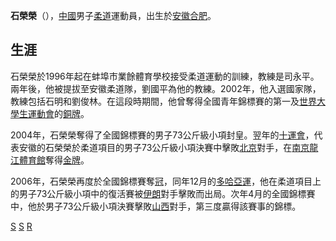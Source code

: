 '''石榮榮'''（{{bd|1983年|12月7日}}），[[中華人民共和國|中國]]男子[[柔道|柔道]]運動員，出生於[[安徽|安徽]][[合肥|合肥]]。

==生涯==
石榮榮於1996年起在蚌埠市業餘體育學校接受柔道運動的訓練，教練是司永平。兩年後，他被提拔至安徽柔道隊，劉國平為他的教練。2002年，他入選國家隊，教練包括石明和劉俊林。在這段時期間，他曾奪得全國青年錦標賽的第一及[[世界大學生運動會|世界大學生運動會]]的[[銅牌|銅牌]]。

2004年，石榮榮奪得了全國錦標賽的男子73公斤級小項封皇。翌年的[[十運會|十運會]]，代表安徽的石榮榮於柔道項目的男子73公斤級小項決賽中擊敗[[北京|北京]]對手，在[[南京龍江體育館|南京龍江體育館]]奪得[[金牌|金牌]]。

2006年，石榮榮再度於全國錦標賽奪[[冠軍|冠]]，同年12月的[[2006年亞洲運動會|多哈亞運]]，他在柔道項目上的男子73公斤級小項中的復活賽被[[伊朗|伊朗]]對手擊敗而出局。次年4月的全國錦標賽中，他於男子73公斤級小項決賽擊敗[[山西|山西]]對手，第三度贏得該賽事的錦標。

[[Category:中國柔道運動員|S]]
[[Category:合肥人|S]]
[[Category:石姓|R]]